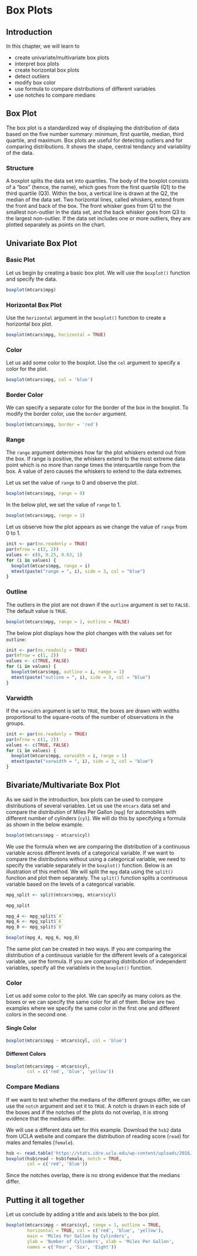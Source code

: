 # Box Plots {#box}

## Introduction

In this chapter, we will learn to

- create univariate/multivariate box plots
- interpret box plots
- create horizontal box plots
- detect outliers
- modify box color
- use formula to compare distributions of different variables
- use notches to compare medians

## Box Plot

The box plot is a standardized way of displaying the distribution of data based on the five number summary: minimum, first quartile, median, third quartile, and maximum. Box plots are useful for detecting outliers and for comparing distributions. It shows the shape, central tendancy and variability of the data.

### Structure

A boxplot splits the data set into quartiles. The body of the boxplot consists of a "box" (hence, the name), which goes from the first quartile (Q1) to the third quartile (Q3). Within the box, a vertical line is drawn at the Q2, the median of the data set. Two horizontal lines, called whiskers, extend from the front and back of the box. The front whisker goes from Q1 to the smallest non-outlier in the data set, and the back whisker goes from Q3 to the largest non-outlier. If the data set includes one or more outliers, they are plotted separately as points on the chart. 

## Univariate Box Plot

### Basic Plot

Let us begin by creating a basic box plot. We will use the `boxplot()` function and specify the data.

```r
boxplot(mtcars$mpg)
```

### Horizontal Box Plot

Use the `horizontal` argument in the `boxplot()` function to create a horizontal box plot.

```r
boxplot(mtcars$mpg, horizontal = TRUE)
```

### Color

Let us add some color to the boxplot. Use the `col` argument to specify a color for the plot.

```r
boxplot(mtcars$mpg, col = 'blue')
```

### Border Color

We can specify a separate color for the border of the box in the boxplot. To modify the border color, use the `border` argument.

```r
boxplot(mtcars$mpg, border = 'red')
```

### Range

The `range` argument determines how far the plot whiskers extend out from the box. If range is positive, the whiskers extend to the most extreme data point which is no more than range times the interquartile range from the box. A value of zero causes the whiskers to extend to the data extremes.

Let us set the value of `range` to 0 and observe the plot.

```r
boxplot(mtcars$mpg, range = 0)
```

In the below plot, we set the value of `range` to 1.

```r
boxplot(mtcars$mpg, range = 1)
```

Let us observe how the plot appears as we change the value of `range` from 0 to 1.

```r
init <- par(no.readonly = TRUE)
par(mfrow = c(2, 2))
values <- c(0, 0.25, 0.63, 1)
for (i in values) {
  boxplot(mtcars$mpg, range = i)
  mtext(paste("range = ", i), side = 3, col = "blue")
}
```

### Outline

The outliers in the plot are not drawn if the `outline` argument is set to `FALSE`. The default value is `TRUE`.

```r
boxplot(mtcars$mpg, range = 1, outline = FALSE)
```

The below plot displays how the plot changes with the values set for `outline`:

```r
init <- par(no.readonly = TRUE)
par(mfrow = c(1, 2))
values <- c(TRUE, FALSE)
for (i in values) {
  boxplot(mtcars$mpg, outline = i, range = 1)
  mtext(paste("outline = ", i), side = 3, col = "blue")
}
```

### Varwidth

If the `varwidth` argument is set to `TRUE`, the boxes are drawn with widths proportional to the square-roots of the number of observations in the groups.

```r
init <- par(no.readonly = TRUE)
par(mfrow = c(1, 2))
values <- c(TRUE, FALSE)
for (i in values) {
  boxplot(mtcars$mpg, varwidth = i, range = 1)
  mtext(paste("varwidth = ", i), side = 3, col = "blue")
}
```

## Bivariate/Multivariate Box Plot

As we said in the introduction, box plots can be used to compare distributions of several variables. Let us use the `mtcars` data set and  compare the distribution of Miles Per Gallon (`mpg`) for automobiles with different number of cylinders (`cyl`). We will do this by specifying a formula as shown in the below example.

```r
boxplot(mtcars$mpg ~ mtcars$cyl)
```

We use the formula when we are comparing the distribution of a continuous variable across different levels of a categorical variable. If we want to compare the distributions without using a categorical variable, we need to specify the variable separately in the `boxplot()` function. Below is an illustration of this method. We will split the `mpg` data using the `split()` function and plot them separately. The `split()` function splits a continuous variable based on the levels of a categorical variable.

```r
mpg_split <- split(mtcars$mpg, mtcars$cyl)

mpg_split

mpg_4 <- mpg_split$`4`
mpg_6 <- mpg_split$`6`
mpg_8 <- mpg_split$`8`

boxplot(mpg_4, mpg_6, mpg_8)
```

The same plot can be created in two ways. If you are comparing the distribution of a continuous variable for the different levels of a categorical variable, use the formula. If you are comparing distribution of independent variables, specify all the variablels in the `boxplot()` function.

### Color

Let us add some color to the plot. We can specify as many colors as the boxes or we can specify the same color for all of them. Below are two examples where we specify the same color in the first one and different colors in the second one.

#### Single Color

```r
boxplot(mtcars$mpg ~ mtcars$cyl, col = 'blue')
```

#### Different Colors

```r
boxplot(mtcars$mpg ~ mtcars$cyl, 
        col = c('red', 'blue', 'yellow'))
```

### Compare Medians

If we want to test whether the medians of the different groups differ, we can use the `notch` argument and set it to `TRUE`. A notch is drawn in each side of the boxes and if the notches of the plots do not overlap, it is strong evidence that the medians differ.

We will use a different data set for this example. Download the `hsb2` data from UCLA website and compare the distribution of reading score (`read`) for males and females (`female`).

```r
hsb <- read.table('https://stats.idre.ucla.edu/wp-content/uploads/2016/02/hsb2-2.csv', header=T, sep=",")
boxplot(hsb$read ~ hsb$female, notch = TRUE, 
        col = c('red', 'blue'))
```

Since the notches overlap, there is no strong evidence that the medians differ.

## Putting it all together

Let us conclude by adding a title and axis labels to the box plot. 

```r
boxplot(mtcars$mpg ~ mtcars$cyl, range = 1, outline = TRUE, 
        horizontal = TRUE, col = c('red', 'blue', 'yellow'),
        main = 'Miles Per Gallon by Cylinders', 
        ylab = 'Number of Cylinders', xlab = 'Miles Per Gallon',
        names = c('Four', 'Six', 'Eight'))
```
